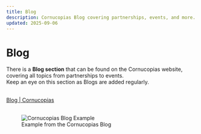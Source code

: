 ```yaml
---
title: Blog
description: Cornucopias Blog covering partnerships, events, and more.
updated: 2025-09-06
---
```


# Blog 

There is a **Blog section** that can be found on the Cornucopias website, covering all topics from partnerships to events.  
Keep an eye on this section as Blogs are added regularly.

</br>

<div className="link-box">
  <a href="https://cornucopias.io/blog" target="_blank" rel="noopener noreferrer">
    Blog | Cornucopias
  </a>
</div>


</br>


<figure>
  <img src="/images/community/blog/sample1.avif" alt="Cornucopias Blog Example" />
  <figcaption>Example from the Cornucopias Blog</figcaption>
</figure>

